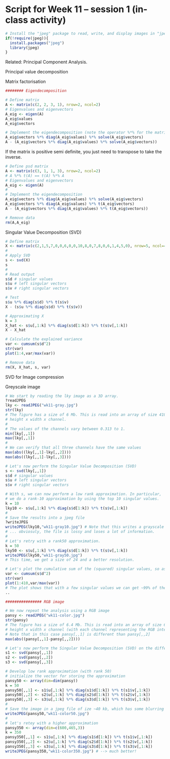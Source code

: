 
# Script for Week 11 -- session 1 (in-class activity)


```r
# Install the "jpeg" package to read, write, and display images in "jpeg" format
if(!require(jpeg)){
  install.packages("jpeg")
  library(jpeg)
}
```

Related: Principal Component Analysis.


Principal value decomposition

Matrix factorisation


```r
######## Eigendecomposition

# Define matrix
A <- matrix(c(2, 2, 3, 1), nrow=2, ncol=2)
# Eigenvalues and eigenvectors
A_eig <- eigen(A)
A_eig$values
A_eig$vectors

# Implement the eigendecomposition (note the operator %*% for the matrix multiplication)
A_eig$vectors %*% diag(A_eig$values) %*% solve(A_eig$vectors)
A - (A_eig$vectors %*% diag(A_eig$values) %*% solve(A_eig$vectors))
```

If the matrix is positive semi definite, you just need to transpose to take the inverse.

```r
# Define psd matrix 
A <- matrix(c(3, 1, 1, 3), nrow=2, ncol=2)
# A %*% t(A) == t(A) %*% A
# Eigenvalues and eigenvectors
A_eig <- eigen(A)
#
# Implement the eigendecomposition
A_eig$vectors %*% diag(A_eig$values) %*% solve(A_eig$vectors)
A_eig$vectors %*% diag(A_eig$values) %*% t(A_eig$vectors)
A - (A_eig$vectors %*% diag(A_eig$values) %*% t(A_eig$vectors))

# Remove data
rm(A,A_eig)
```

######## Singular Value Decomposition (SVD)
```r
# Define matrix
X <- matrix(c(2,1,5,7,0,0,6,0,0,10,8,0,7,8,0,6,1,4,5,0), nrow=5, ncol=4)
#
# Apply SVD
s <- svd(X)
s
#
# Read output
s$d # singular values
s$u # left singular vectors
s$v # right singular vectors

# Test
s$u %*% diag(s$d) %*% t(s$v)
X - (s$u %*% diag(s$d) %*% t(s$v))
```


```r
# Approximating X
k = 3
X_hat <- s$u[,1:k] %*% diag(s$d[1:k]) %*% t(s$v[,1:k])
X - X_hat
```

```r
# Calculate the explained variance
var <- cumsum(s$d^2)
str(var)
plot(1:4,var/max(var))

# Remove data
rm(X, X_hat, s, var)
```

######## SVD for Image compression

################ Greyscale image  
```r
# We start by reading the lky image as a 3D array.
?readJPEG
lky <- readJPEG("wk11-gray.jpg")
str(lky)
# The figure has a size of 6 Mb. This is read into an array of size 410 x 640 x 3,
# height x width x channel.
#
# The values of the channels vary between 0.313 to 1.
min(lky[,,1])
max(lky[,,1]) 
#
# We can verify that all three channels have the same values
max(abs((lky[,,1]-lky[,,2])))
max(abs((lky[,,1]-lky[,,3])))

# Let's now perform the Singular Value Decomposition (SVD)
s <- svd(lky[,,1])
s$d # singular values
s$u # left singular vectors
s$v # right singular vectors
```

```r
# With s, we can now perform a low rank approximation. In particular, 
# we do a rank-10 approximation by using the top 10 singular values.
k = 10
lky10 <- s$u[,1:k] %*% diag(s$d[1:k]) %*% t(s$v[,1:k]) 
#
# Save the results into a jpeg file
?writeJPEG
writeJPEG(lky10,"wk11-gray10.jpg") # Note that this writes a grayscale image of size 16kb.
# ... obviosuly, the file is lossy and loses a lot of information.
#
# Let's retry with a rank50 approximation.
k = 50
lky50 <- s$u[,1:k] %*% diag(s$d[1:k]) %*% t(s$v[,1:k]) 
writeJPEG(lky50,"wk11-gray50.jpg")
# This time, we get a size of 24 and a better resolution.

# Let's plot the cumulative sum of the (squared) singular values, so as to calculate the explained variance
var <- cumsum(s$d^2)
str(var)
plot(1:410,var/max(var))
# The plot shows that with a few singular values we can get ~99% of the explain variance. How many?
..

################ RGB image
```

```r
# We now repeat the analysis using a RGB image
pansy <- readJPEG("wk11-color.jpg")
str(pansy)
# The figure has a size of 6.4 Mb. This is read into an array of size 600 x 465 x 3,
# height x width x channel (with each channel representing the RGB intensity.
# Note that in this case pansy[,,1] is different than pansy[,,2]
max(abs((pansy[,,1]-pansy[,,2])))

# Let's now perform the Singular Value Decomposition (SVD) on the different channels
s1 <- svd(pansy[,,1])
s2 <- svd(pansy[,,2])
s3 <- svd(pansy[,,3])
```

```r
# Develop low rank approximation (with rank 50)
# initialize the vector for storing the approximation
pansy50 <- array(dim=dim(pansy))
k = 50
pansy50[,,1] <- s1$u[,1:k] %*% diag(s1$d[1:k]) %*% t(s1$v[,1:k])
pansy50[,,2] <- s2$u[,1:k] %*% diag(s2$d[1:k]) %*% t(s2$v[,1:k])
pansy50[,,3] <- s3$u[,1:k] %*% diag(s3$d[1:k]) %*% t(s3$v[,1:k])
#
# Save the image in a jpeg file of ize ~40 kb, which has some blurring edges of the flower and leaves.
writeJPEG(pansy50,"wk11-color50.jpg")
#
# let's retey with a higher approximation
pansy350 <- array(dim=c(600,465,3))
k = 350
pansy350[,,1] <- s1$u[,1:k] %*% diag(s1$d[1:k]) %*% t(s1$v[,1:k])
pansy350[,,2] <- s2$u[,1:k] %*% diag(s2$d[1:k]) %*% t(s2$v[,1:k])
pansy350[,,3] <- s3$u[,1:k] %*% diag(s3$d[1:k]) %*% t(s3$v[,1:k])
writeJPEG(pansy350,"wk11-color350.jpg") # --> much better!

```





